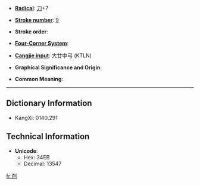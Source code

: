 * '''[[Index:Chinese radical| Radical]]''': [[Index:Chinese radical/刀|刀]]+7

* '''[[Index:Chinese total strokes|Stroke number]]''': [[Index:Chinese total strokes/9|9]]

* '''Stroke order''': 

* '''[[Index:Chinese four corner|Four-Corner System]]''': 

* '''[[Index:Chinese Cangjie|Cangjie input]]''': 大廿中弓 (KTLN)

* '''Graphical Significance and Origin''': 

* '''Common Meaning''': 

----

== Dictionary Information ==

* KangXi: 0140.291

== Technical Information ==

* '''Unicode''':
** Hex: 34EB
** Decimal: 13547

[[fr:㓫]]